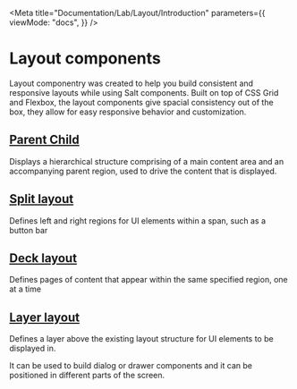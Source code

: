 
<Meta
  title="Documentation/Lab/Layout/Introduction"
  parameters={{
    viewMode: "docs",
  }}
/>

# Layout components

Layout componentry was created to help you build consistent and responsive layouts while using Salt components.
Built on top of CSS Grid and Flexbox, the layout components give spacial consistency out of the box,
they allow for easy responsive behavior and customization.

## [Parent Child](/docs/documentation-lab-layout-parentchildlayout--page)

Displays a hierarchical structure comprising of a main content area and an accompanying parent region, used to drive the content that is displayed.

<Canvas>
  <Story id="lab-layout-parentchildlayout--default-parent-child-layout" />
</Canvas>

## [Split layout](/docs/documentation-lab-layout-splitlayout--page)

Defines left and right regions for UI elements within a span, such as a button bar

<Canvas>
  <Story id="lab-layout-splitlayout--default-split-layout" />
</Canvas>

## [Deck layout](/docs/documentation-lab-layout-decklayout--page)

Defines pages of content that appear within the same specified region, one at a time

<Canvas>
  <Story id="lab-layout-decklayout--default-deck-layout" />
</Canvas>

## [Layer layout](/docs/documentation-lab-layout-layerlayout--page)

Defines a layer above the existing layout structure for UI elements to be displayed in.

It can be used to build dialog or drawer components and it can be positioned in different parts of the screen.

<Canvas>
  <Story id="lab-layout-layerlayout--default-layer-layout" />
</Canvas>
